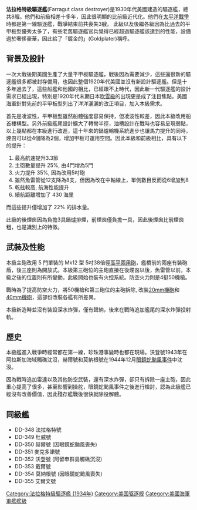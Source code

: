 {{unreferenced|time=2015-01-14T12:53:00+00:00}}
{{軍艦模板
|名稱= 法拉格特級[[File:US_Naval_Jack.svg|30px]]<br /><small>Farragut class</small>
|圖片= [[File:USSWordenDD352.jpg|300px]]
|照片說明=法拉格特級驅逐艦沃登號
|圖片2= 
|照片說明2= 
|艦種=驅逐艦
|艦名=
|擁有國={{USA}}
|艦級=法拉格特級
|代號=
|前型=[[克萊門森級驅逐艦|克萊門森級]]
|次型=[[波特級驅逐艦|波特級]]
|同型=
|數量=8 
|製造=
|下訂=
|造價=
|動工=1932-1935
|下水=
|服役=1934-1945
|退役= 
|結局= 
|除籍= 
|狀態=
|綽號=
|榮譽=
|排水= 
|標準= 1,365 噸
|空載= 
|滿載=
|長度= 104.01米
|闊度= 10.44米
|型寬= 
|型深= 
|吃水= 4.93米
|燃料= 
|鍋爐= 4具鍋爐
|引擎= 2具Curtis蒸氣渦輪機, 雙軸推進
|出力= 42,800匹馬力 (31,900 Kw)
|極速= 37節
|續航=
|發電機= 
|電力輸出= 
|乘員= 160人
|飛行=
|艦載機=
|裝備= '''新建時'''<br>5門5吋38倍徑主砲<br>4挺50機槍<br>2座四聯裝533魚雷發射管
|裝甲=
|射控裝置=
|偵搜設備=
|電子設備=
|電戰系統=
|其它=
}}

'''法拉格特級驅逐艦'''(Farragut class destroyer)是1930年代美國建造的驅逐艦，總共8艘。他們和前級相差十多年，因此很明顯的比前級近代化。他們在[[太平洋戰爭|太平洋戰爭]]時都是第一線驅逐艦，戰爭結束前共喪失3艘。
此級以及後繼各級因為比過去的平甲板型優秀太多了，有些老舊驅逐艦官兵覺得已經超過驅逐艦該達到的性能，設備過於奢侈豪華，因此給了「鍍金的」(Goldplater)稱呼。

== 背景及設計 ==
一次大戰後期美國生產了大量平甲板驅逐艦，戰後因為需要減少，這些還很新的驅逐艦很多都被封存備用，也因此整個1920年代美國並沒有新設計驅逐艦。但是十多年過去了，這些船艦和他國的相比，已經跟不上時代，因此新一代驅逐艦的設計需求已經出現，特別是1920年代末期日本[[吹雪型驅逐艦|吹雪級]]的出現更是成了注目焦點。美國海軍針對先前的平甲板型列出了洋洋灑灑的改正項目，加入本級需求。

首先是凌波性，平甲板型雖然船體強度容易保持，但凌波性較差，因此本級改用船首樓構型。另外前級艦尾設計擴大了轉彎半徑，油槽設計在戰時也容易呈現弱點，以上幾點都在本級進行改進，這十年來的鍋爐輪機系統進步也讓馬力提升的同時，煙囪可以從4個降為2個，增加甲板可運用空間。因此本級和前級相比，具有以下的提升：

# 最高航速提升3.3節
# 主砲數量提升 25%, 由4門增為5門
# 火力提升 35%, 因為改用5吋砲
# 雖然魚雷管從12支降為8支，但因為改在中軸線上，單側數目反而從6增加到8
# 乾舷較高, 航海性能提升
# 續航距離增加了 430 海里

而這些提升僅增加了 22% 的排水量。

此級的後煙囪因為負擔3具鍋爐排煙，前煙囪僅負擔一具，因此後煙囪比前煙囪粗，也是識別上的特徵。

== 武裝及性能 ==
本級主砲改用 5 門單裝的 Mk12 型 5吋38倍徑[[高平兩用砲|高平兩用砲]]，艦橋前的兩座有裝砲盾，後三座則為開放式。本級第三砲位的主砲直接在後煙囪以後，魚雷管以前，本級之後的位置則有所變動。此級開始也裝有火控系統。防空火力則是4挺50機槍。

戰時為了提高防空火力，將50機槍和第三砲位的主砲拆除, 改裝[[厄利孔20毫米機炮|20mm機砲]]和[[波佛斯40公釐高射砲|40mm機砲]]，這部份改裝各艦有所差異。

本級新造時並沒有裝設深水炸彈，僅有聲納，後來在戰時追加艦尾的深水炸彈投射軌。

== 歷史 ==
本級艦進入戰爭時經常都在第一線，珍珠港事變時也都在現場。沃登號1943年在阿拉斯加海域觸礁沈沒，赫爾號和莫納根號在1944年12月[[颱風科博拉|眼鏡蛇颱風事件]]中沈沒。

因為戰時追加雷達以及其他防空武裝，還有深水炸彈，卻只有拆除一座主砲，因此重心提高了很多，甚至影響到操舵，眼鏡蛇颱風事件之後進行檢討，認為此級艦已經沒有改善價值，因此殘存艦戰後很快就除役解體。

== 同級艦 ==

* DD-348 法拉格特號
* DD-349 杜威號
* DD-350 赫爾號 (因眼鏡蛇颱風喪失)
* DD-351 麥克多諾號
* DD-352 沃登號 (阿留申群島觸礁沉沒)
* DD-353 戴爾號
* DD-354 莫納根號 (因眼鏡蛇颱風喪失)
* DD-355 艾爾文號

{{法拉格特級驅逐艦 (1934年)}}
{{WWIIUSShips}}
{{美國海軍驅逐艦及驅逐領艦}}
[[Category:法拉格特級驅逐艦_(1934年)|Category:法拉格特級驅逐艦 (1934年)]]
[[Category:美国驱逐舰|Category:美国驱逐舰]]
[[Category:美國海軍軍艦艦級|Category:美國海軍軍艦艦級]]